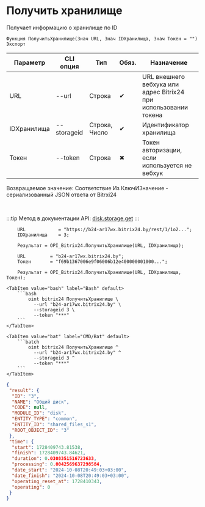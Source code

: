 ﻿---
sidebar_position: 3
---


# Получить хранилище
 Получает информацию о хранилище по ID



`Функция ПолучитьХранилище(Знач URL, Знач IDХранилища, Знач Токен = "") Экспорт`

  | Параметр | CLI опция | Тип | Обяз. | Назначение |
  |-|-|-|-|-|
  | URL | --url | Строка | &#x2714; | URL внешнего вебхука или адрес Bitrix24 при использовании токена |
  | IDХранилища | --storageid | Строка, Число | &#x2714; | Идентификатор хранилища |
  | Токен | --token | Строка | &#x2716; | Токен авторизации, если используется не вебхук |

  
  Возвращаемое значение:   Соответствие Из КлючИЗначение - сериализованный JSON ответа от Bitrxi24

<br/>

:::tip
Метод в документации API: [disk.storage.get](https://dev.1c-bitrix.ru/rest_help/disk/storage/disk_storage_get.php)
:::
<br/>


```bsl title="Пример использования для 1С:Предприятие/OneScript"
    URL            = "https://b24-ar17wx.bitrix24.by/rest/1/1o2...";
    IDХранилища    = 3;

    Результат = OPI_Bitrix24.ПолучитьХранилище(URL, IDХранилища);

    URL         = "b24-ar17wx.bitrix24.by";
    Токен       = "f69b1367006e9f06006b12e400000001000...";

    Результат = OPI_Bitrix24.ПолучитьХранилище(URL, IDХранилища, Токен);
```
    

 <Tabs>
  
    <TabItem value="bash" label="Bash" default>
        ```bash
            oint bitrix24 ПолучитьХранилище \
              --url "b24-ar17wx.bitrix24.by" \
              --storageid 3 \
              --token "***"
        ```
    </TabItem>
  
    <TabItem value="bat" label="CMD/Bat" default>
        ```batch
            oint bitrix24 ПолучитьХранилище ^
              --url "b24-ar17wx.bitrix24.by" ^
              --storageid 3 ^
              --token "***"
        ```
    </TabItem>
</Tabs>


```json title="Результат"
{
 "result": {
  "ID": "3",
  "NAME": "Общий диск",
  "CODE": null,
  "MODULE_ID": "disk",
  "ENTITY_TYPE": "common",
  "ENTITY_ID": "shared_files_s1",
  "ROOT_OBJECT_ID": "3"
 },
 "time": {
  "start": 1728409743.81538,
  "finish": 1728409743.84621,
  "duration": 0.0308351516723633,
  "processing": 0.0042569637298584,
  "date_start": "2024-10-08T20:49:03+03:00",
  "date_finish": "2024-10-08T20:49:03+03:00",
  "operating_reset_at": 1728410343,
  "operating": 0
 }
}
```
